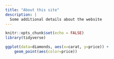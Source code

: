 ```yaml
---
title: "About this site"
description: |
  Some additional details about the website
---
```


```r
knitr::opts_chunk$set(echo = FALSE)
library(tidyverse)
```

```r
ggplot(data=diamonds, aes(x=carat, y=price)) +
    geom_point(aes(color=price))
```
